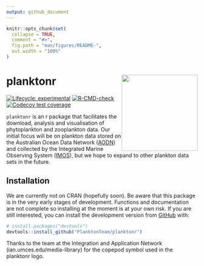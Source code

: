 ```yaml
---
output: github_document
---
```


<!-- README.md is generated from README.Rmd. Please edit that file -->

```r
knitr::opts_chunk$set(
  collapse = TRUE,
  comment = "#>",
  fig.path = "man/figures/README-",
  out.width = "100%"
)
```

# planktonr <a href='https://github.com/PlanktonTeam/planktonr'><img src='man/figures/planktonr.png' style="float:right; height:200px;"></a>

<!-- badges: start -->
[![Lifecycle: experimental](https://img.shields.io/badge/lifecycle-experimental-orange.svg)](https://lifecycle.r-lib.org/articles/stages.html#experimental)
[![R-CMD-check](https://github.com/PlanktonTeam/planktonr/actions/workflows/R-CMD-check.yaml/badge.svg)](https://github.com/PlanktonTeam/planktonr/actions/workflows/R-CMD-check.yaml)
[![Codecov test coverage](https://codecov.io/gh/PlanktonTeam/planktonr/branch/master/graph/badge.svg)](https://app.codecov.io/gh/PlanktonTeam/planktonr?branch=master)
<!-- badges: end -->

`planktonr` is an r package that facilitates the download, analysis and visualisation of phytoplankton and zooplankton data. Our initial focus will be on plankton data stored on the Australian Ocean Data Network ([AODN](https://portal.aodn.org.au)) and collected by the Integrated Marine Observing System ([IMOS](www.imos.org.au)), but we hope to expand to other plankton data sets in the future. 

## Installation

We are currently not on CRAN (hopefully soon). Be aware that this package is in the very early stages of development. Functions and documentation are not complete so installing at the moment is at your own risk. If you are still interested, you can install the development version from [GitHub](https://github.com/) with:
``` r
# install.packages("devtools")
devtools::install_github("PlanktonTeam/planktonr")
```

Thanks to the team at the Integration and Application Network (ian.umces.edu/media-library) for the copepod symbol used in the planktonr logo.
